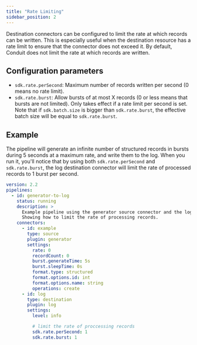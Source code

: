 ```yaml
---
title: "Rate Limiting"
sidebar_position: 2
---
```


Destination connectors can be configured to limit the rate at which records can be written. This is especially useful when the destination resource has a rate limit to ensure that the connector does not exceed it. By default, Conduit does not limit the rate at which records are written.

## Configuration parameters

* `sdk.rate.perSecond`: Maximum number of records written per second (0 means no rate limit).
* `sdk.rate.burst`: Allow bursts of at most X records (0 or less means that bursts are not limited). Only takes effect if a rate limit per second is set. Note that if `sdk.batch.size` is bigger than `sdk.rate.burst`, the effective batch size will be equal to `sdk.rate.burst`.

## Example

The pipeline will generate an infinite number of structured records in bursts during 5 seconds at a maximum rate, and write them to the log. When you run it, you'll notice that by using both `sdk.rate.perSecond` and `sdk.rate.burst`, the log destination connector will limit the rate of processed records to 1 burst per second.

```yaml
version: 2.2
pipelines:
  - id: generator-to-log
    status: running
    description: >
      Example pipeline using the generator source connector and the log destination connector.
      Showing how to limit the rate of processing records.
    connectors:
      - id: example
        type: source
        plugin: generator
        settings:
          rate: 0
          recordCount: 0
          burst.generateTime: 5s
          burst.sleepTime: 0s
          format.type: structured
          format.options.id: int
          format.options.name: string
          operations: create
      - id: log
        type: destination
        plugin: log
        settings:
          level: info

          # limit the rate of proccessing records
          sdk.rate.perSecond: 1
          sdk.rate.burst: 1
```
